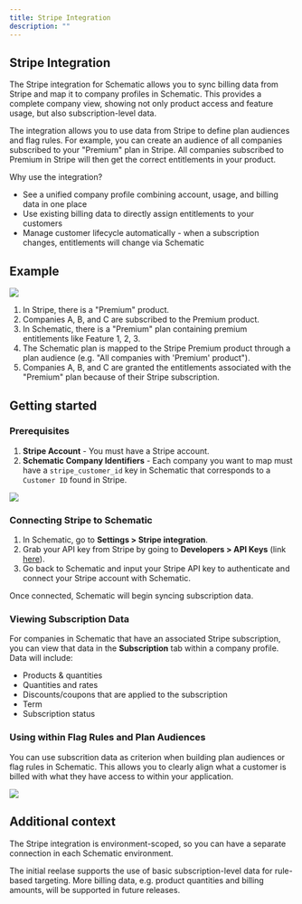 ```yaml
---
title: Stripe Integration
description: ""
---
```


## Stripe Integration

The Stripe integration for Schematic allows you to sync billing data from Stripe and map it to company profiles in Schematic. This provides a complete company view, showing not only product access and feature usage, but also subscription-level data.

The integration allows you to use data from Stripe to define plan audiences and flag rules. For example, you can create an audience of all companies subscribed to your "Premium" plan in Stripe. All companies subscribed to Premium in Stripe will then get the correct entitlements in your product.

Why use the integration?
- See a unified company profile combining account, usage, and billing data in one place
- Use existing billing data to directly assign entitlements to your customers
- Manage customer lifecycle automatically - when a subscription changes, entitlements will change via Schematic
## Example

<img
  src="/images/stripe_diagram.png"
/>

1. In Stripe, there is a "Premium" product.
2. Companies A, B, and C are subscribed to the Premium product.
3. In Schematic, there is a "Premium" plan containing premium entitlements like Feature 1, 2, 3.
4. The Schematic plan is mapped to the Stripe Premium product through a plan audience (e.g. "All companies with 'Premium' product").
5. Companies A, B, and C are granted the entitlements associated with the "Premium" plan because of their Stripe subscription.

## Getting started

### Prerequisites

1. **Stripe Account** - You must have a Stripe account.
2. **Schematic Company Identifiers** - Each company you want to map must have a `stripe_customer_id` key in Schematic that corresponds to a `Customer ID` found in Stripe.

<img
  src="/images/stripe_subscription.png"
/>

### Connecting Stripe to Schematic

1. In Schematic, go to **Settings > Stripe integration**.
2. Grab your API key from Stripe by going to **Developers > API Keys** (link [here](https://dashboard.stripe.com/apikeys)).
3. Go back to Schematic and input your Stripe API key to authenticate and connect your Stripe account with Schematic.

Once connected, Schematic will begin syncing subscription data.

### Viewing Subscription Data

For companies in Schematic that have an associated Stripe subscription, you can view that data in the **Subscription** tab within a company profile. Data will include:
- Products & quantities
- Quantities and rates
- Discounts/coupons that are applied to the subscription
- Term
- Subscription status

### Using within Flag Rules and Plan Audiences

You can use subscrition data as criterion when building plan audiences or flag rules in Schematic. This allows you to clearly align what a customer is billed with what they have access to within your application.

<img
  src="/images/stripe_rules.png"
/>

## Additional context

The Stripe integration is environment-scoped, so you can have a separate connection in each Schematic environment.

The initial reelase supports the use of basic subscription-level data for rule-based targeting. More billing data, e.g. product quantities and billing amounts, will be supported in future releases.